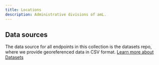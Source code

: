 ```yaml
---
title: Locations
description: Administrative divisions of amL.
---
```


## Data sources

The data source for all endpoints in this collection is the datasets repo, where we provide georeferenced data in CSV format. [Learn more about Datasets](/datasets)
